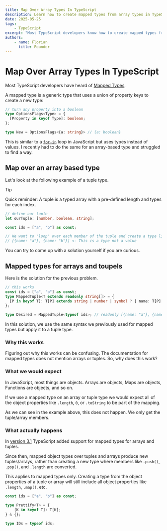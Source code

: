 ```yaml
---
title: Map Over Array Types In TypeScript
description: Learn how to create mapped types from array types in TypeScript
date: 2025-05-25
tags:
    - TypeScript
excerpt: "Most TypeScript developers know how to create mapped types from object based types. But you can do the same for array-based types."
authors:
    - name: Florian
      title: Founder
---
```


# Map Over Array Types In TypeScript

Most TypeScript developers have heard of [Mapped Types](https://www.typescriptlang.org/docs/handbook/2/mapped-types.html).

A mapped type is a generic type that uses a union of property keys to create a new type:


```typescript
// turn any property into a boolean
type OptionsFlags<Type> = {
  [Property in keyof Type]: boolean;
};

type New = OptionsFlags<{a: string}> // {a: boolean}
```

This is similar to a [`for-in`](https://developer.mozilla.org/en-US/docs/Web/JavaScript/Reference/Statements/for...in) loop in JavaScript but uses types
instead of values. I recently had to do the same for an array-based type and struggled to find a way.

## Map over an array based type

Let's look at the following example of a tuple type.

> [!TIP]
> 
> Quick reminder: A tuple is a typed array with a pre-defined length and types for each index.
> ```typescript
> // define our tuple
> let ourTuple: [number, boolean, string];
> ```

```typescript
const ids = ["a", "b"] as const;

// We want to "loop" over each member of the tuple and create a type like this:
// [{name: "a"}, {name: "b"}] <- This is a type not a value
```

You can try to come up with a solution yourself if you are curious.

## Mapped types for arrays and toupels

Here is the solution for the previous problem.

```typescript
// this works
const ids = ["a", "b"] as const;
type MappedTuple<T extends readonly string[]> = {
  [P in keyof T]: T[P] extends string | number | symbol ? { name: T[P] } : never;
};

type Desired = MappedTuple<typeof ids>; // readonly [{name: "a"}, {name: "b"}]
```

In this solution, we use the same syntax we previously used for mapped types but apply it to 
a tuple type.

### Why this works

Figuring out why this works can be confusing. The documentation for mapped types does not 
mention arrays or tuples. So, why does this work?

### What we would expect

In JavaScript, most things are objects. Arrays are objects, Maps are objects, Functions are objects, and so on.

If we use a mapped type on an array or tuple type we would expect all of the object properties like 
`.length`, `0`, or `.toString` to be part of the mapping.

As we can see in the example above, this does not happen. We only get the tuple/array members.

### What actually happens

In [version 3.1](https://www.typescriptlang.org/docs/handbook/release-notes/typescript-3-1.html#mapped-types-on-tuples-and-arrays)
TypeScript added support for mapped types for arrays and tuples.

Since then, mapped object types over tuples and arrays produce new tuples/arrays, rather than creating a new type where members 
like `.push()`, `.pop()`, and `.length` are converted.

This applies to mapped types only. Creating a type from the object properties of a tuple or array 
will still include all object properties like `.length`, `.map()`, etc.

```typescript
const ids = ["a", "b"] as const;

type Prettify<T> = {
	[K in keyof T]: T[K];
} & {};

type IDs = typeof ids;
```

<BlogBanner />


